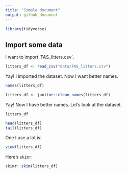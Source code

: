 ```yaml
---
title: "Simple document"
output: github_document
---
```


```r
library(tidyverse)
```


## Import some data

I want to import 'FAS_litters.csv`.

```r
litters_df <- read_csv("data/FAS_litters.csv")
```

Yay! I imported the dataset. Now I want better names.

```r
names(litters_df)

litters_df <- janitor::clean_names(litters_df)
```

Yay! Now I have better names. Let's look at the dataset.

```r
litters_df

head(litters_df)
tail(litters_df)
```

One I use a lot is:

```r
view(litters_df)
```

Here's `skimr`:

```r
skimr::skim(litters_df)
```





